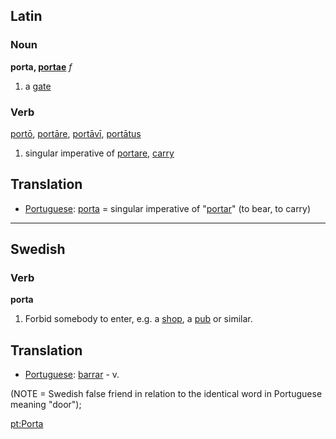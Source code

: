 ==Latin==
===Noun===
'''porta, [[Wiktionary Appendix:Latin first declension|portae]]''' ''f''

#a [[gate]]
===Verb===
[[porto|portō]], [[portare|portāre]], [[portavi|portāvī]], [[portatus|portātus]]

#singular imperative of [[portare]], [[carry]]


==Translation==
* [[Portuguese]]: [[porta]] = singular imperative of "[[portar]]" (to bear, to carry)


----
==Swedish==
===Verb===
'''porta'''

#Forbid somebody to enter, e.g. a [[shop]], a [[pub]] or similar.

==Translation==
* [[Portuguese]]: [[barrar]] - v.
(NOTE = Swedish false friend in relation to the identical word in Portuguese meaning "door");

[[pt:Porta]]